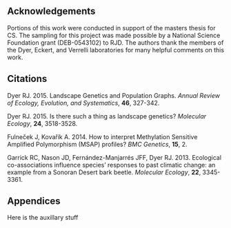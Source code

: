 ## Acknowledgements

Portions of this work were conducted in support of the masters thesis for CS. The sampling for this project was made possible by a National Science Foundation grant (DEB-0543102) to RJD.  The authors thank the members of the Dyer, Eckert, and Verrelli laboratories for many helpful comments on this work.

## Citations {.hanging}

Dyer RJ.  2015.  Landscape Genetics and Population Graphs.  *Annual Review of Ecology, Evolution, and Systematics*, **46**, 327-342.

Dyer RJ.  2015.  Is there such a thing as landscape genetics?  *Molecular Ecology*, **24**, 3518-3528.

Fulneček J, Kovařík A.  2014. How to interpret Methylation Sensitive Amplified Polymorphism (MSAP) profiles? *BMC Genetics*, **15**, 2.

Garrick RC, Nason JD, Fernández-Manjarrés JFF, Dyer RJ. 2013. Ecological co-associations influence species’ responses to past climatic change: an example from a Sonoran Desert bark beetle. *Molecular Ecology*, **22**, 3345-3361.



## Appendices

Here is the auxillary stuff

  

